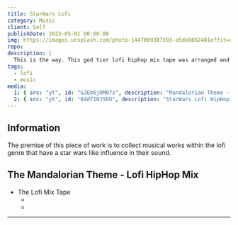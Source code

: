 ```yaml
---
title: StarWars Lofi
category: Music
client: Self
publishDate: 2023-05-01 00:00:00
img: https://images.unsplash.com/photo-1447069387593-a5de0862481e?fit=crop&w=1400&h=700&q=75
repo:
description: |
  This is the way. This god tier lofi hiphop mix tape was arranged and produced by MIK x SAM and still holds as one of the best works on my playlist.
tags:
  - lofi
  - music
media:
  1: { src: "yt", id: "GJEb6jOM07s", description: "Mandalorian Theme - Lofi Mix" }
  2: { src: "yt", id: "84dfI0J5DU", description: "StarWars Lofi HipHop MixTape"}
---
```


<MDXLayer title={frontmatter.title} description={frontmatter.description}>
<Widget img={frontmatter.img} skeleton={false}>
<MDXJS>

## Information

The premise of this piece of work is to collect musical works within the lofi genre that have a star wars like influence in their sound. 


## The Mandalorian Theme - Lofi HipHop Mix

- The Lofi Mix Tape
  - <VideoComponent
      iframe
      src="yt"
      id="GJEb6jOM07s"
      description="MANDO."
    />
  -

---
</MDXJS>
</Widget>
</MDXLayer>